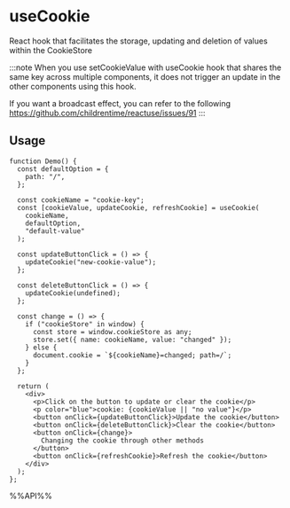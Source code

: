 # useCookie

React hook that facilitates the storage, updating and deletion of values within the CookieStore

:::note
When you use setCookieValue with useCookie hook that shares the same key across multiple components,
it does not trigger an update in the other components using this hook.

 If you want a broadcast effect, you can refer to the following https://github.com/childrentime/reactuse/issues/91
:::

## Usage

```tsx live
function Demo() {
  const defaultOption = {
    path: "/",
  };

  const cookieName = "cookie-key";
  const [cookieValue, updateCookie, refreshCookie] = useCookie(
    cookieName,
    defaultOption,
    "default-value"
  );

  const updateButtonClick = () => {
    updateCookie("new-cookie-value");
  };

  const deleteButtonClick = () => {
    updateCookie(undefined);
  };

  const change = () => {
    if ("cookieStore" in window) {
      const store = window.cookieStore as any;
      store.set({ name: cookieName, value: "changed" });
    } else {
      document.cookie = `${cookieName}=changed; path=/`;
    }
  };

  return (
    <div>
      <p>Click on the button to update or clear the cookie</p>
      <p color="blue">cookie: {cookieValue || "no value"}</p>
      <button onClick={updateButtonClick}>Update the cookie</button>
      <button onClick={deleteButtonClick}>Clear the cookie</button>
      <button onClick={change}>
        Changing the cookie through other methods
      </button>
      <button onClick={refreshCookie}>Refresh the cookie</button>
    </div>
  );
};

```

%%API%%
